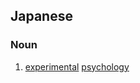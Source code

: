==Japanese==
{{ja-kanjitab|じつ|k1=じっ|けん|しん|り|がく|yomi=o}}

===Noun===
{{ja-noun|じっけんしんりがく}}

# [[experimental]] [[psychology]]